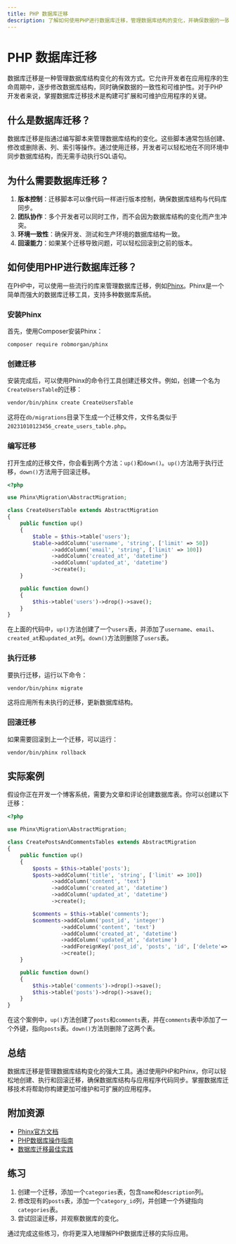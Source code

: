 ```yaml
---
title: PHP 数据库迁移
description: 了解如何使用PHP进行数据库迁移，管理数据库结构的变化，并确保数据的一致性和可维护性。
---
```


# PHP 数据库迁移

数据库迁移是一种管理数据库结构变化的有效方式。它允许开发者在应用程序的生命周期中，逐步修改数据库结构，同时确保数据的一致性和可维护性。对于PHP开发者来说，掌握数据库迁移技术是构建可扩展和可维护应用程序的关键。

## 什么是数据库迁移？

数据库迁移是指通过编写脚本来管理数据库结构的变化。这些脚本通常包括创建、修改或删除表、列、索引等操作。通过使用迁移，开发者可以轻松地在不同环境中同步数据库结构，而无需手动执行SQL语句。

## 为什么需要数据库迁移？

1. **版本控制**：迁移脚本可以像代码一样进行版本控制，确保数据库结构与代码库同步。
2. **团队协作**：多个开发者可以同时工作，而不会因为数据库结构的变化而产生冲突。
3. **环境一致性**：确保开发、测试和生产环境的数据库结构一致。
4. **回滚能力**：如果某个迁移导致问题，可以轻松回滚到之前的版本。

## 如何使用PHP进行数据库迁移？

在PHP中，可以使用一些流行的库来管理数据库迁移，例如[Phinx](https://phinx.org/)。Phinx是一个简单而强大的数据库迁移工具，支持多种数据库系统。

### 安装Phinx

首先，使用Composer安装Phinx：

```bash
composer require robmorgan/phinx
```

### 创建迁移

安装完成后，可以使用Phinx的命令行工具创建迁移文件。例如，创建一个名为`CreateUsersTable`的迁移：

```bash
vendor/bin/phinx create CreateUsersTable
```

这将在`db/migrations`目录下生成一个迁移文件，文件名类似于`20231010123456_create_users_table.php`。

### 编写迁移

打开生成的迁移文件，你会看到两个方法：`up()`和`down()`。`up()`方法用于执行迁移，`down()`方法用于回滚迁移。

```php
<?php

use Phinx\Migration\AbstractMigration;

class CreateUsersTable extends AbstractMigration
{
    public function up()
    {
        $table = $this->table('users');
        $table->addColumn('username', 'string', ['limit' => 50])
              ->addColumn('email', 'string', ['limit' => 100])
              ->addColumn('created_at', 'datetime')
              ->addColumn('updated_at', 'datetime')
              ->create();
    }

    public function down()
    {
        $this->table('users')->drop()->save();
    }
}
```

在上面的代码中，`up()`方法创建了一个`users`表，并添加了`username`、`email`、`created_at`和`updated_at`列。`down()`方法则删除了`users`表。

### 执行迁移

要执行迁移，运行以下命令：

```bash
vendor/bin/phinx migrate
```

这将应用所有未执行的迁移，更新数据库结构。

### 回滚迁移

如果需要回滚到上一个迁移，可以运行：

```bash
vendor/bin/phinx rollback
```

## 实际案例

假设你正在开发一个博客系统，需要为文章和评论创建数据库表。你可以创建以下迁移：

```php
<?php

use Phinx\Migration\AbstractMigration;

class CreatePostsAndCommentsTables extends AbstractMigration
{
    public function up()
    {
        $posts = $this->table('posts');
        $posts->addColumn('title', 'string', ['limit' => 100])
              ->addColumn('content', 'text')
              ->addColumn('created_at', 'datetime')
              ->addColumn('updated_at', 'datetime')
              ->create();

        $comments = $this->table('comments');
        $comments->addColumn('post_id', 'integer')
                 ->addColumn('content', 'text')
                 ->addColumn('created_at', 'datetime')
                 ->addColumn('updated_at', 'datetime')
                 ->addForeignKey('post_id', 'posts', 'id', ['delete'=> 'CASCADE', 'update'=> 'CASCADE'])
                 ->create();
    }

    public function down()
    {
        $this->table('comments')->drop()->save();
        $this->table('posts')->drop()->save();
    }
}
```

在这个案例中，`up()`方法创建了`posts`和`comments`表，并在`comments`表中添加了一个外键，指向`posts`表。`down()`方法则删除了这两个表。

## 总结

数据库迁移是管理数据库结构变化的强大工具。通过使用PHP和Phinx，你可以轻松地创建、执行和回滚迁移，确保数据库结构与应用程序代码同步。掌握数据库迁移技术将帮助你构建更加可维护和可扩展的应用程序。

## 附加资源

- [Phinx官方文档](https://phinx.org/)
- [PHP数据库操作指南](https://www.php.net/manual/en/book.pdo.php)
- [数据库迁移最佳实践](https://www.sitepoint.com/database-migrations-best-practices/)

## 练习

1. 创建一个迁移，添加一个`categories`表，包含`name`和`description`列。
2. 修改现有的`posts`表，添加一个`category_id`列，并创建一个外键指向`categories`表。
3. 尝试回滚迁移，并观察数据库的变化。

通过完成这些练习，你将更深入地理解PHP数据库迁移的实际应用。